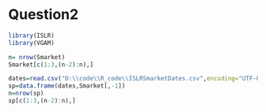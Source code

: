 
# Question2

```R
library(ISLR)
library(VGAM)

n= nrow(Smarket)
Smarket[c(1:3,(n-2):n),]

```

```R
dates=read.csv("D:\\code\\R_code\\ISLRSmarketDates.csv",encoding="UTF-8",header=TRUE)
sp=data.frame(dates,Smarket[,-1])
n=nrow(sp)
sp[c(1:3,(n-2):n),]

```